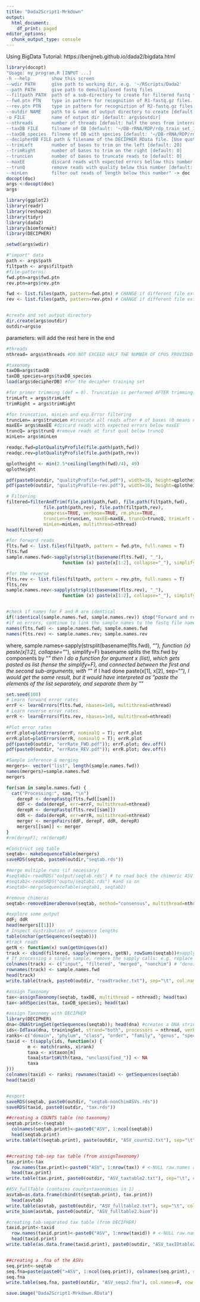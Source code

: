 ```yaml
---
title: "Dada2Script1-Mrkdown"
output:
  html_document:
    df_print: paged
editor_options:
  chunk_output_type: console
---
```

Using BigData Tutorial:
https://benjjneb.github.io/dada2/bigdata.html


```r
library(docopt)
"Usage: my_program.R [INPUT ...]
-h --help        show this screen
--wdir PATH      give path to working dir, e.g. '~/RScripts/Dada2'
--path PATH      give path to demultiplexed fastq files
--filtpath PATH  path of a sub-directory to create for filtered fastq files [default: args$path]
--fwd.ptn PTN    type in pattern for recognition of R1-fastq.gz files. Use quotes. E.g. '_R1_subsampled.fastq.gz'
--rev.ptn PTN    type in pattern for recogniztion of R2-fastq.gz files. Use quotes. E.g. '_R2_subsampled.fastq.gz'
--outdir NAME    path to & name of output directory to create [default: paste0(args$path, '/processed']
-o FILE          name of output dir [default: args$outdir]
--nthreads       number of threads [default: half the ones from interractive session]
--taxDB FILE     filname of DB [default: '~/DB-rRNA/RDP/rdp_train_set_16-DADA2.fa.gz']
--taxDB_species  filneme of DB with species [default: '~/DB-rRNA/RDP/rdp_species_assignment_16-DADA2.fa.gz']
--decipherDB FILE path & filename of the DECIPHER RData file. [Use quotes.[default: '~/DB-rRNA/RDP/RDP_v16-mod_March2018.RData']
--trimLeft       number of bases to trim on the left [default: 20]
--trimRight      number of bases to trim on the right [default: 0]
--truncLen       number of bases to truncate reads to [default: 0]
--maxEE          discard reads with expected errors bellow this number [default: 5]
--trunQ          remove reads with quality below this number [default: 4]
--minLen         filter out reads of length below this number" -> doc
docopt(doc)
args <-docopt(doc)
args

```

```r
library(ggplot2)
library(readr)
library(reshape2)
library(tidyr)
library(dada2)
library(biomformat)
library(DECIPHER)
```

```r
setwd(args$wdir)
```

```r
#"import" data
path <- args$path
filtpath <- args$filtpath
#file-patterns:
fwd.ptn=args$fwd.ptn
rev.ptn=args$rev.ptn

fwd <- list.files(path, pattern=fwd.ptn) # CHANGE if different file extensions
rev <- list.files(path, pattern=rev.ptn) # CHANGE if different file extensions


#create and set output directory
dir.create(args$outdir)
outdir=args$o
```

parameters: will add the rest here in the end
```r
#threads
nthread= args$nthreads #DO NOT EXCEED HALF THE NUMBER OF CPUS PROVIDED FOR YOUR interractive session

#taxonomy
taxDB=args$taxDB
taxDB_species=args$taxDB_species
load(args$decipherDB) #for the decipher training set

#for primer trimming (def = 0). Truncation is performed AFTER trimming. Trimming is first
trimLeft = args$trimLeft
trimRight = args$trimRight

#for truncation, minLen and exp.Error filtering 
truncLen= args$truncLen #truncate all reads after # of bases (0 means no truncation); or for PE, do c(#,#) for F&R trunc
maxEE= args$maxEE #discard reads with expected errors below maxEE
truncQ= args$trunQ #remove reads at first qual below truncQ
minLen= args$minLen
```

```r
readqc.fwd=plotQualityProfile(file.path(path,fwd))
readqc.rev=plotQualityProfile(file.path(path,rev))

qplotheight <- min(2.5*ceiling(length(fwd)/4), 49)
qplotheight

pdf(paste0(outdir, "qualityProfile-fwd.pdf"), width=16, height=qplotheight); readqc.fwd; dev.off()
pdf(paste0(outdir, "qualityProfile-rev.pdf"), width=16, height=qplotheight); readqc.rev; dev.off()
```

```r
# Filtering
filtered=filterAndTrim(file.path(path,fwd), file.path(filtpath,fwd), 
              file.path(path,rev), file.path(filtpath,rev),
              compress=TRUE, verbose=TRUE, rm.phix=TRUE,
              truncLen=truncLen, maxEE=maxEE, truncQ=truncQ, trimLeft = trimLeft,
              minLen=minLen, multithread=nthread)
head(filtered)
```

```r
#for forward reads
flts.fwd <- list.files(filtpath, pattern = fwd.ptn, full.names = T)
flts.fwd
sample.names.fwd<-sapply(strsplit(basename(flts.fwd), "_"), 
                     function (x) paste(x[1:2], collapse="_"), simplify=F)

#for the reverse
flts.rev <- list.files(filtpath, pattern = rev.ptn, full.names = T)
flts.rev
sample.names.rev<-sapply(strsplit(basename(flts.rev), "_"), 
                     function (x) paste(x[1:2], collapse="_"), simplify=F)


#check if names for F and R are identical
if(!identical(sample.names.fwd, sample.names.rev)) stop("Forward and reverse files do not match.")
#if no errors, continue to link the sample names to the fastq file names
names(flts.fwd) <- sample.names.fwd; sample.names.fwd
names(flts.rev) <- sample.names.rev; sample.names.rev

```
where,
sample.names<-sapply(strsplit(basename(flts.fwd), "_"), 
                     function (x) paste(x[1:2], collapse="_"), simplify=F)
basename splits the flts.fwd by components by "_"
then I do a function for argument x (list), which gets pasted as list (hense the simplify=F), and connected between the first and the second sub-arguments, with "_"
if I had done paste(x[1], x[2], sep="_"), I would get the same result, but it would have interpreted as "paste the elements of the list separately, and separate them by "_"

```r
set.seed(100)
# Learn forward error rates
errF <- learnErrors(flts.fwd, nbases=1e8, multithread=nthread)
# Learn reverse error rates
errR <- learnErrors(flts.rev, nbases=1e8, multithread=nthread)

#Plot error rates
errF.plot=plotErrors(errF, nominalQ = T); errF.plot
errR.plot=plotErrors(errR, nominalQ = T); errR.plot
pdf(paste0(outdir, "errRate_FWD.pdf")); errF.plot; dev.off()
pdf(paste0(outdir, "errRate_REV.pdf")); errR.plot; dev.off()
```

```r
#Sample inference & merging
mergers<- vector("list", length(sample.names.fwd))
names(mergers)=sample.names.fwd
mergers

for(sam in sample.names.fwd) {
  cat("Processing:", sam, "\n")
    derepF <- derepFastq(flts.fwd[[sam]])
    ddF <- dada(derepF, err=errF, multithread=nthread)
    derepR <- derepFastq(flts.rev[[sam]])
    ddR <- dada(derepR, err=errR, multithread=nthread)
    merger <- mergePairs(ddF, derepF, ddR, derepR)
    mergers[[sam]] <- merger
}
#rm(derepF); rm(derepR)

#Construct seq table
seqtab<- makeSequenceTable(mergers)
saveRDS(seqtab, paste0(outdir,"seqtab.rds"))
```

```r
#merge multiple runs (if necessary)
#seqtab1<-readRDS("output/seqtab.rds") # to read back the chimeric ASV
#seqtab2<-readsRDS("ouptu/seqtab1.rds") #and so on
#seqtab<-mergeSequenceTable(seqtab1, seqtab2)

#remove chimeras
seqtab<-removeBimeraDenovo(seqtab, method="consensus", multithread=nthread)

#explore some output
ddF; ddR
head(mergers[[1]])
# Inspect distribution of sequence lengths
table(nchar(getSequences(seqtab)))
#track reads
getN <- function(x) sum(getUniques(x))
track <- cbind(filtered, sapply(mergers, getN), rowSums(seqtab))#sapply(ddF, getN), sapply(ddR, getN),
# If processing a single sample, remove the sapply calls: e.g. replace sapply(dadaFs, getN) with getN(dadaFs)
colnames(track) <- c("input", "filtered", "merged", "nonchim") # "denoisedF", "denoisedR",
rownames(track) <- sample.names.fwd
head(track)
write.table(track, paste0(outdir, "readtracker.txt"), sep="\t", col.names = NA)

#assign Taxonomy
tax<-assignTaxonomy(seqtab, taxDB, multithread = nthread); head(tax)
tax<-addSpecies(tax, taxDB_species); head(tax)

#assign Taxonomy with DECIPHER
library(DECIPHER)
dna<-DNAStringSet(getSequences(seqtab)); head(dna) #creates a DNA string set
ids<-IdTaxa(dna, trainingSet, strand="both", processors = nthread, verbose=F)
ranks<-c("domain", "phylum", "class", "order", "family", "genus", "species")
taxid <- t(sapply(ids, function(x) {
        m <- match(ranks, x$rank)
        taxa <- x$taxon[m]
        taxa[startsWith(taxa, "unclassified_")] <- NA
        taxa
}))
colnames(taxid) <- ranks; rownames(taxid) <- getSequences(seqtab)
head(taxid)


#export
saveRDS(seqtab, paste0(outdir, "seqtab-nonChimASVs.rds"))
saveRDS(taxid, paste0(outdir, "tax.rds"))
```

```r
##creating a COUNTS table (no taxonomy)
seqtab.print<-(seqtab)
  colnames(seqtab.print)<-paste0("ASV", 1:ncol(seqtab))
  head(seqtab.print)
write.table(t(seqtab.print), paste(outdir, "ASV_counts2.txt"), sep="\t", na="", col.names=NA, quote=F)


##creating tab-sep tax table (from assignTaxonomy)
tax.print<-tax
  row.names(tax.print)<-paste0("ASV", 1:nrow(tax)) # <-NULL raw.names are the entire ASV sequence => replacing
  head(tax.print)
write.table(tax.print, paste0(outdir, "ASV_taxtable2.txt"), sep="\t", col.names=NA, quote = F, na="")

#ASV_fullTable (contains counts+taxonomies in 1)
asvtab=as.data.frame(cbind(t(seqtab.print), tax.print))
  head(asvtab)
write.table(asvtab, paste0(outdir, "ASV_fulltable2.txt"), sep="\t", col.names=NA, quote=F)
write_biom(asvtab, paste0(outdir, "ASV_fulltable2.biom"))

#creating tab-separated tax table (from DECIPHER)
taxid.print<-taxid
  row.names(taxid.print)<-paste0("ASV", 1:nrow(taxid)) # <-NULL raw.names are the entire ASV sequence => replacing
  head(taxid.print)
write.table(as.data.frame(taxid.print), paste0(outdir, "ASV_taxIDtable2.txt"), sep="\t", col.names=NA, quote=F)


##creating a .fna of the ASVs
seq.print<-seqtab
seq.fna=paste(paste0(">ASV", 1:ncol(seq.print)), colnames(seq.print), sep="\n")
seq.fna
write.table(seq.fna, paste0(outdir, "ASV_seqs2.fna"), col.names=F, row.names = F, quote = F)
```

```r
save.image("Dada2Script1-Mrkdown.RData")
```
